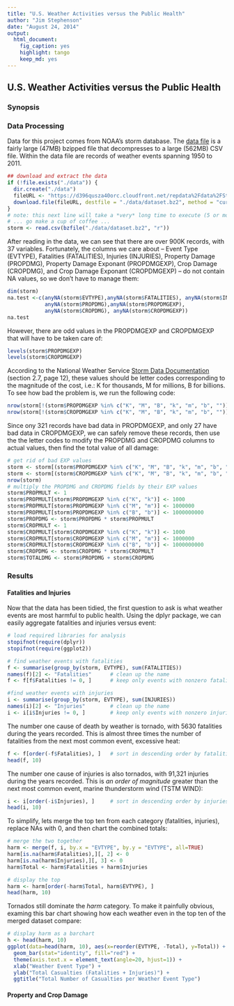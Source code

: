 ```yaml
---
title: "U.S. Weather Activities versus the Public Health"
author: "Jim Stephenson"
date: "August 24, 2014"
output:
  html_document:
    fig_caption: yes
    highlight: tango
    keep_md: yes
---
```


## U.S. Weather Activities versus the Public Health
### Synopsis


### Data Processing

Data for this project comes from NOAA's storm database.  The [data file](https://d396qusza40orc.cloudfront.net/repdata%2Fdata%2FStormData.csv.bz2) is a fairly large (47MB) bzipped file that decompresses to a large (562MB) CSV file.  Within the data file are records of weather events spanning 1950 to 2011.

```r
## download and extract the data 
if (!file.exists("./data")) {
  dir.create("./data")
  fileURL <- "https://d396qusza40orc.cloudfront.net/repdata%2Fdata%2FStormData.csv.bz2"
  download.file(fileURL, destfile = "./data/dataset.bz2", method = "curl", mode = "wb")
}
# note: this next line will take a *very* long time to execute (5 or more minutes)
# ... go make a cup of coffee ...
storm <- read.csv(bzfile("./data/dataset.bz2", "r"))
```
After reading in the data, we can see that there are over 900K records, with 37 variables.  Fortunately, the columns we care about -- Event Type (EVTYPE), Fatalities (FATALITIES), Injuries (INJURIES), Property Damage (PROPDMG), Property Damage Exponant (PROPDMGEXP), Crop Damage (CROPDMG), and Crop Damage Exponant (CROPDMGEXP) -- do not contain NA values, so we don't have to manage them:

```r
dim(storm)
na.test <-c(anyNA(storm$EVTYPE),anyNA(storm$FATALITIES), anyNA(storm$INJURIES),
            anyNA(storm$PROPDMG),anyNA(storm$PROPDMGEXP),
            anyNA(storm$CROPDMG), anyNA(storm$CROPDMGEXP))
na.test
```

However, there are odd values in the PROPDMGEXP and CROPDMGEXP that will have to be taken care of:

```r
levels(storm$PROPDMGEXP)
levels(storm$CROPDMGEXP)
```
According to the National Weather Service [Storm Data Documentation](https://d396qusza40orc.cloudfront.net/repdata%2Fpeer2_doc%2Fpd01016005curr.pdf) (section 2.7, page 12), these values should be letter codes corresponding to the magnitude of the cost, i.e.: K for thousands, M for millions, B for billions.  To see how bad the problem is, we run the following code:

```r
nrow(storm[!(storm$PROPDMGEXP %in% c("K", "M", "B", "k", "m", "b", "")),])
nrow(storm[!(storm$CROPDMGEXP %in% c("K", "M", "B", "k", "m", "b", "")),])
```
Since ony 321 records have bad data in PROPDMGEXP, and only 27 have bad data in CROPDMGEXP, we can safely remove these records, then use the the letter codes to modify the PROPDMG and CROPDMG columns to actual values, then find the total value of all damage:

```r
# get rid of bad EXP values
storm <- storm[(storm$PROPDMGEXP %in% c("K", "M", "B", "k", "m", "b", "")),]
storm <- storm[(storm$CROPDMGEXP %in% c("K", "M", "B", "k", "m", "b", "")),]
nrow(storm)
# multiply the PROPDMG and CROPDMG fields by their EXP values
storm$PROPMULT <- 1
storm$PROPMULT[storm$PROPDMGEXP %in% c("K", "k")] <- 1000
storm$PROPMULT[storm$PROPDMGEXP %in% c("M", "m")] <- 1000000
storm$PROPMULT[storm$PROPDMGEXP %in% c("B", "b")] <- 1000000000
storm$PROPDMG <- storm$PROPDMG * storm$PROPMULT
storm$CROPMULT <- 1
storm$CROPMULT[storm$CROPDMGEXP %in% c("K", "k")] <- 1000
storm$CROPMULT[storm$CROPDMGEXP %in% c("M", "m")] <- 1000000
storm$CROPMULT[storm$CROPDMGEXP %in% c("B", "b")] <- 1000000000
storm$CROPDMG <- storm$CROPDMG * storm$CROPMULT
storm$TOTALDMG <- storm$PROPDMG + storm$CROPDMG
```
### Results
#### Fatalities and Injuries
Now that the data has been tidied, the first question to ask is what weather events are most harmful to public health.  Using the dplyr package, we can easily aggregate fatalities and injuries versus event:

```r
# load required libraries for analysis
stopifnot(require(dplyr))
stopifnot(require(ggplot2))

# find weather events with fatalities
f <- summarise(group_by(storm, EVTYPE), sum(FATALITIES))
names(f)[2] <- "Fatalities"      # clean up the name
f <- f[f$Fatalities != 0, ]      # keep only events with nonzero fatalities

#find weather events with injuries
i <- summarise(group_by(storm, EVTYPE), sum(INJURIES))
names(i)[2] <- "Injuries"        # clean up the name
i <- i[i$Injuries != 0, ]        # keep only events with nonzero injuries
```

The number one cause of death by weather is tornado, with 5630 fatalities during the years recorded.  This is almost three times the number of fatalities from the next most common event, excessive heat:
```r
f <- f[order(-f$Fatalities), ]   # sort in descending order by fatalities
head(f, 10)
```

The number one cause of injuries is also tornados, with 91,321 injuries during the years recorded.  This is _an order of magnitude_ greater than the next most common event, marine thunderstorm wind (TSTM WIND):
```r
i <- i[order(-i$Injuries), ]     # sort in descending order by injuries
head(i, 10)
```

To simplify, lets merge the top ten from each category (fatalities, injuries), replace NAs with 0, and then chart the combined totals:

``` r
# merge the two together
harm <- merge(f, i, by.x = "EVTYPE", by.y = "EVTYPE", all=TRUE)
harm[is.na(harm$Fatalities),][, 2] <- 0
harm[is.na(harm$Injuries),][, 3] <- 0
harm$Total <- harm$Fatalities + harm$Injuries

# display the top 
harm <- harm[order(-harm$Total, harm$EVTYPE), ]
head(harm, 10)
```

Tornados still dominate the _harm_ category.  To make it painfully obvious, examing this bar chart showing how each weather even in the top ten of the merged dataset compare:
```r
# display harm as a barchart
h <- head(harm, 10)
ggplot(data=head(harm, 10), aes(x=reorder(EVTYPE, -Total), y=Total)) + 
  geom_bar(stat="identity", fill="red") +
  theme(axis.text.x = element_text(angle=20, hjust=1)) +
  xlab("Weather Event Type") +
  ylab("Total Casualties (Fatalities + Injuries)") +
  ggtitle("Total Number of Casualties per Weather Event Type")
```

#### Property and Crop Damage